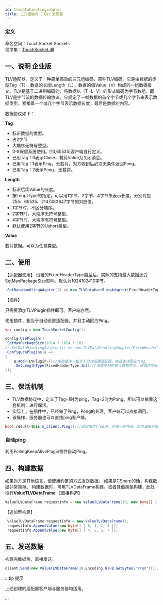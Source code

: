 ```yaml
---
id: tlvdatahandlingadapter
title: 三元组编码（TLV）适配器
---
```


### 定义

命名空间：TouchSocket.Sockets <br/>
程序集：[TouchSocket.dll](https://www.nuget.org/packages/TouchSocket)

## 一、说明 <Tag>企业版</Tag>

TLV适配器，定义了一种简单高效的三元组编码，简称TLV编码。它是由数据的类型Tag（T），数据的长度Length（L），数据的值Value（V）构成的一组数据报文。TLV是基于二进制编码的，将数据以（T -L- V）的形式编码为字节数组，即TLV是字节流的数据传输协议。它规定了一帧数据的首个字节或几个字节来表示数据类型，紧接着一个或几个字节表示数据长度，最后是数据的内容。

数据协议如下：

**Tag**

- 标识数据的类型。
- 占2字节
- 大端序无符号整型。
- 0-9保留系统使用。\[10,65535]客户端自行定义。
- 已用Tag：0表示Close，载荷Value为关闭消息。
- 已用Tag：1表示Ping，无载荷，对方收到后必须无条件返回Pong。
- 已用Tag：2表示Pong，无载荷。

**Length**

- 标识后续Value的长度。
- 按LengtType的指定，可以用1字节、2字节、4字节来表示长度，分别对应255、65535、2147483647字节的对应值。
- 1字节时，不区分端序。
- 2字节时，大端序无符号整型。
- 4字节时，大端序有符号整型。
- 默认使用2字节的Ushort类型。

**Value**

载荷数据。可以为任意类型。

## 二、使用

【适配器使用】
设置的FixedHeaderType类型后，实际的支持最大数据还受SetMaxPackageSize影响。默认为1024*1024*10字节。

```csharp
.SetDataHandlingAdapter(() => new TLVDataHandlingAdapter(FixedHeaderType.Int, verifyFunc: null))//如果使用TLVPlugin插件，此步骤可省略。
```

【插件】

只需要添加TLVPlugin插件即可。客户端亦然。

使用插件，相当于自动设置适配器，并且主动回应Ping。

```csharp
var config = new TouchSocketConfig();

config.UsePlugin()
.SetMaxPackageSize(1024 * 1024 * 10)
//.SetDataHandlingAdapter(() => new TLVDataHandlingAdapter(FixedHeaderType.Int, verifyFunc: null))//如果使用TLVPlugin插件，此步骤可省略。
.ConfigurePlugins(a =>
{
    a.Add<TLVPlugin>()//使用插件，相当于自动设置适配器，并且主动回应Ping。
    .SetLengthType(FixedHeaderType.Int);//设置支持的最大数据类型，该值还受SetMaxPackageSize影响。
});
```


## 三、保活机制

- TLV数据协议中，定义了Tag=1时为ping，Tag=2时为Pong。所以可以依靠这套机制，进行保活。
- 实际上，在插件中，已经做了Ping，Pong的处理。客户端可以直接调用。
- 该操作，服务器也可以直接ping客户端。

```csharp
bool result=this.m_client.Ping();//返回值为true时，对端一定在线。此方法服务器也可以主动ping客户端。
```


### 自动ping

利用PollingKeepAlivePlugin插件自动Ping。


## 四、构建数据

如果对方是其他语言，请使用约定的方式发送数据。
如果是CSharp的话，构建数据非常简单。
构建数据时，可用TLVDataFrame构建。或者其值类型构建，此处推荐**ValueTLVDataFrame**
【直接构造】

```csharp
ValueTLVDataFrame requestInfo = new ValueTLVDataFrame(10, new byte[] { 0, 1, 2, 3 });
```

【追加型构建】

```csharp
 ValueTLVDataFrame requestInfo = new ValueTLVDataFrame();
 requestInfo.AppendValue(new byte[] { 0, 1, 2, 3 });
 requestInfo.AppendValue(new byte[] { 4, 5, 6, 7 });
```


## 五、发送数据

构建完数据后，直接发送。

```csharp
client.Send(new ValueTLVDataFrame(10,Encoding.UTF8.GetBytes("rrqm")));//推荐写法，如果使用自己Build，则需要明确指出FixedHeaderType的值。
```

:::tip 提示

上述创建的适配器客户端与服务器均适用。

:::  
